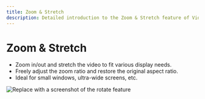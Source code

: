 ```yaml
---
title: Zoom & Stretch
description: Detailed introduction to the Zoom & Stretch feature of VideoRoll
---
```


# Zoom & Stretch

- Zoom in/out and stretch the video to fit various display needs.
- Freely adjust the zoom ratio and restore the original aspect ratio.
- Ideal for small windows, ultra-wide screens, etc.

![Replace with a screenshot of the rotate feature](../../assets/image/video.png)